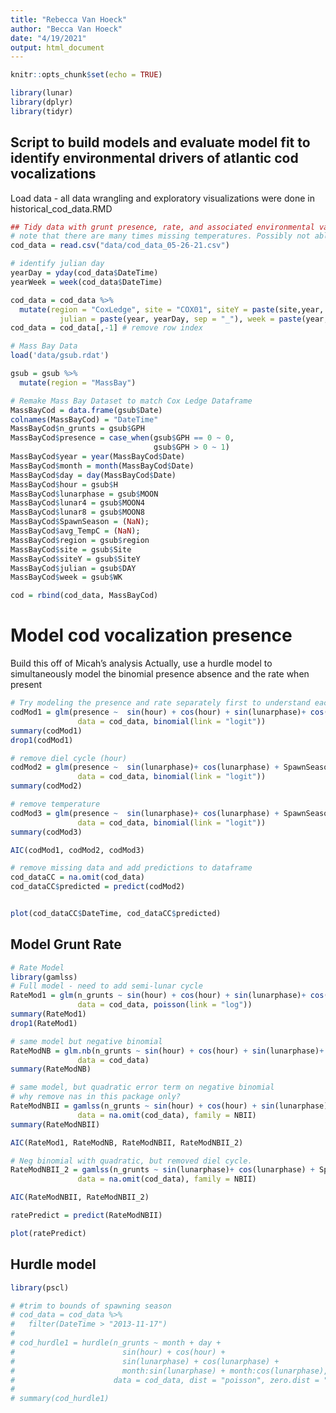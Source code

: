 ```yaml
---
title: "Rebecca Van Hoeck"
author: "Becca Van Hoeck"
date: "4/19/2021"
output: html_document
---
```


```r
knitr::opts_chunk$set(echo = TRUE)

library(lunar)
library(dplyr)
library(tidyr)

```

## Script to build models and evaluate model fit to identify environmental drivers of atlantic cod vocalizations

Load data - all data wrangling and exploratory visualizations were done in historical_cod_data.RMD
```r

## Tidy data with grunt presence, rate, and associated environmental variables
# note that there are many times missing temperatures. Possibly not able to use this variable because grunt data is so sparse. I don't want to remove some cod data just to have complete cases with temperature
cod_data = read.csv("data/cod_data_05-26-21.csv")

# identify julian day
yearDay = yday(cod_data$DateTime)
yearWeek = week(cod_data$DateTime)

cod_data = cod_data %>%
  mutate(region = "CoxLedge", site = "COX01", siteY = paste(site,year, sep = "_"),
           julian = paste(year, yearDay, sep = "_"), week = paste(year, yearWeek, sep = "_"))
cod_data = cod_data[,-1] # remove row index

# Mass Bay Data
load('data/gsub.rdat')

gsub = gsub %>%
  mutate(region = "MassBay")

# Remake Mass Bay Dataset to match Cox Ledge Dataframe
MassBayCod = data.frame(gsub$Date)
colnames(MassBayCod) = "DateTime"
MassBayCod$n_grunts = gsub$GPH
MassBayCod$presence = case_when(gsub$GPH == 0 ~ 0,
                                gsub$GPH > 0 ~ 1)
MassBayCod$year = year(MassBayCod$Date)
MassBayCod$month = month(MassBayCod$Date)
MassBayCod$day = day(MassBayCod$Date)
MassBayCod$hour = gsub$H
MassBayCod$lunarphase = gsub$MOON
MassBayCod$lunar4 = gsub$MOON4
MassBayCod$lunar8 = gsub$MOON8
MassBayCod$SpawnSeason = (NaN);
MassBayCod$avg_TempC = (NaN);
MassBayCod$region = gsub$region
MassBayCod$site = gsub$Site
MassBayCod$siteY = gsub$SiteY
MassBayCod$julian = gsub$DAY
MassBayCod$week = gsub$WK

cod = rbind(cod_data, MassBayCod)

```

# Model cod vocalization presence
Build this off of Micah's analysis
Actually, use a hurdle model to simultaneously model the binomial presence absence and the rate when present   

```r
# Try modeling the presence and rate separately first to understand each one, then can use hurdle model
codMod1 = glm(presence ~  sin(hour) + cos(hour) + sin(lunarphase)+ cos(lunarphase) + SpawnSeason + avg_TempC, 
               data = cod_data, binomial(link = "logit")) 
summary(codMod1)
drop1(codMod1)

# remove diel cycle (hour)
codMod2 = glm(presence ~  sin(lunarphase)+ cos(lunarphase) + SpawnSeason + avg_TempC, 
               data = cod_data, binomial(link = "logit")) 
summary(codMod2)

# remove temperature
codMod3 = glm(presence ~  sin(lunarphase)+ cos(lunarphase) + SpawnSeason,
               data = cod_data, binomial(link = "logit")) 
summary(codMod3)

AIC(codMod1, codMod2, codMod3)

# remove missing data and add predictions to dataframe
cod_dataCC = na.omit(cod_data)
cod_dataCC$predicted = predict(codMod2)


plot(cod_dataCC$DateTime, cod_dataCC$predicted)
```

## Model Grunt Rate

```r
# Rate Model
library(gamlss)
# Full model - need to add semi-lunar cycle
RateMod1 = glm(n_grunts ~ sin(hour) + cos(hour) + sin(lunarphase)+ cos(lunarphase) + SpawnSeason + avg_TempC, 
               data = cod_data, poisson(link = "log"))
summary(RateMod1)
drop1(RateMod1)

# same model but negative binomial
RateModNB = glm.nb(n_grunts ~ sin(hour) + cos(hour) + sin(lunarphase)+ cos(lunarphase) + SpawnSeason + avg_TempC, 
               data = cod_data)
summary(RateModNB)

# same model, but quadratic error term on negative binomial
# why remove nas in this package only?
RateModNBII = gamlss(n_grunts ~ sin(hour) + cos(hour) + sin(lunarphase)+ cos(lunarphase) + SpawnSeason + avg_TempC, 
               data = na.omit(cod_data), family = NBII)
summary(RateModNBII)

AIC(RateMod1, RateModNB, RateModNBII, RateModNBII_2)

# Neg binomial with quadratic, but removed diel cycle. 
RateModNBII_2 = gamlss(n_grunts ~ sin(lunarphase)+ cos(lunarphase) + SpawnSeason + avg_TempC, 
               data = na.omit(cod_data), family = NBII)

AIC(RateModNBII, RateModNBII_2)

ratePredict = predict(RateModNBII)

plot(ratePredict)
```

## Hurdle model

```r
library(pscl)

# #trim to bounds of spawning season
# cod_data = cod_data %>% 
#   filter(DateTime > "2013-11-17")
# 
# cod_hurdle1 = hurdle(n_grunts ~ month + day + 
#                        sin(hour) + cos(hour) + 
#                        sin(lunarphase) + cos(lunarphase) + 
#                        month:sin(lunarphase) + month:cos(lunarphase),
#                      data = cod_data, dist = "poisson", zero.dist = "binomial")
# 
# summary(cod_hurdle1)




```

